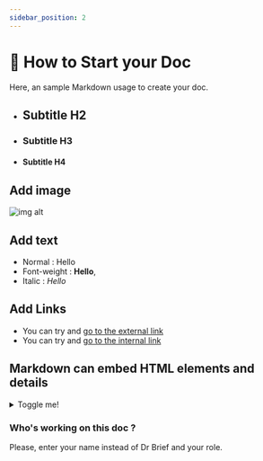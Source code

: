 ```yaml
---
sidebar_position: 2
---
```




# 🔎 How to Start your Doc

Here, an sample Markdown usage to create your doc.

- ## Subtitle H2
- ### Subtitle H3
- #### Subtitle H4 

## Add image
![img alt](/img/docusaurus.png)

## Add text
- Normal : Hello 
- Font-weight : **Hello**, 
- Italic :  _Hello_ 

## Add Links
- You can try and [go to the external link](https://www.ternoa.com/)
- You can try and [go to the internal link](/docs/category/core-blockchain)

## Markdown can embed HTML elements and details

<details>
  <summary>Toggle me!</summary>
  <div>
    <div>This is the detailed content</div>
    <br/>
    <details>
      <summary>
        Nested toggle! Some surprise inside...
      </summary>
      <div>
        🛸 Bi Bi Bop 🛸
      </div>
    </details>
  </div>
</details>

### Who's working on this doc ? 
Please, enter your name instead of Dr Brief and your role.

<Avatar 
  img="https://picsum.photos/200"
  name="Dr Brief"
  role="Founder of Capsule Corporation"
 />
